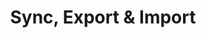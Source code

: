 ---
title: Sync, Export & Import
description:
keywords: ["flashcards synchronization","anki flashcards synchronization","cards synchronization","anki cards synchronization","study cards synchronization","anki study cards synchronization","sync flashcards","sync flashcards excel","sync flashcards csv","sync cards","sync cards excel","sync cards csv","sync study cards","sync study cards excel","sync study cards csv","anki sync","anki sync excel","anki sync csv","anki sync flashcards","anki sync flashcards excel","anki sync flashcards csv","anki sync cards","anki sync cards excel","anki sync cards csv","anki sync study cards","anki sync study cards excel","anki sync study cards csv"]
---